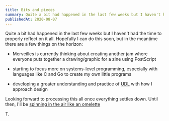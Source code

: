 ```yaml
---
title: Bits and pieces
summary: Quite a bit had happened in the last few weeks but I haven't had the time to properly reflect on it all
publishedAt: 2020-08-07
---
```


Quite a bit had happened in the last few weeks but I haven't had the time to properly reflect on it all. Hopefully I can do this soon, but in the meantime there are a few things on the horizon:

- Merveilles is currently thinking about creating another jam where everyone puts together a drawing/graphic for a zine using PostScript

- starting to focus more on systems-level programming, especially with languages like C and Go to create my own little programs

- developing a greater understanding and practice of [UDL](http://www.cast.org/our-work/about-udl.html) with how I approach design

Looking forward to processing this all once everything settles down. Until then, I'll be [spinning in the air like an omelette](https://www.are.na/block/7993243)

T.

